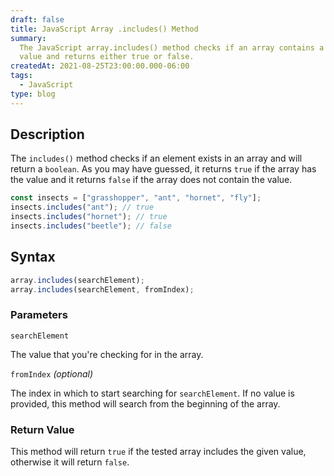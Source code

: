 ```yaml
---
draft: false
title: JavaScript Array .includes() Method
summary:
  The JavaScript array.includes() method checks if an array contains a given
  value and returns either true or false.
createdAt: 2021-08-25T23:00:00.000-06:00
tags:
  - JavaScript
type: blog
---
```


## Description

The `includes()` method checks if an element exists in an array and will return a `boolean`. As you may have guessed, it returns `true` if the array has the value and it returns `false` if the array does not contain the value.

```js
const insects = ["grasshopper", "ant", "hornet", "fly"];
insects.includes("ant"); // true
insects.includes("hornet"); // true
insects.includes("beetle"); // false
```

## Syntax

```js
array.includes(searchElement);
array.includes(searchElement, fromIndex);
```

### Parameters

`searchElement`

The value that you're checking for in the array.

`fromIndex` _(optional)_

The index in which to start searching for `searchElement`. If no value is provided, this method will search from the beginning of the array.

### Return Value

This method will return `true` if the tested array includes the given value, otherwise it will return `false`.

